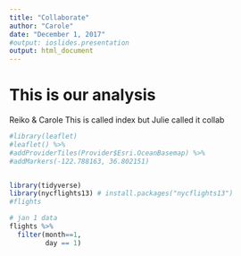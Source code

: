 ```yaml
---
title: "Collaborate"
author: "Carole"
date: "December 1, 2017"
#output: ioslides.presentation
output: html_document
---
```

# This is our analysis

Reiko & Carole
This is called index but Julie called it collab



```r
#library(leaflet)
#leaflet() %>% 
#addProviderTiles(Provider$Esri.OceanBasemap) %>% 
#addMarkers(-122.788163, 36.802151)


library(tidyverse)
library(nycflights13) # install.packages("nycflights13")
#flights

# jan 1 data
flights %>% 
  filter(month==1,
         day == 1)



```

